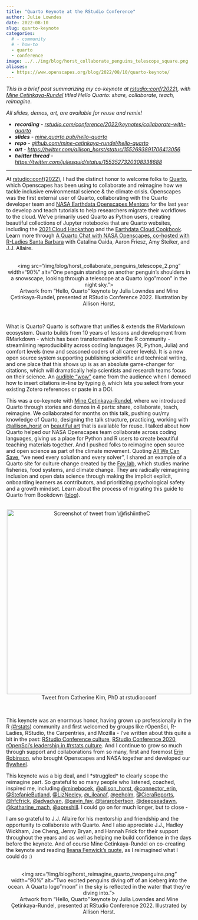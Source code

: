 ```yaml
---
title: "Quarto Keynote at the RStudio Conference"
author: Julie Lowndes
date: 2022-08-10
slug: quarto-keynote
categories:
  # - community
  # - how-to
  - quarto
  - conference
image: ../../img/blog/horst_collaborate_penguins_telescope_square.png
aliases: 
  - https://www.openscapes.org/blog/2022/08/10/quarto-keynote/
---
```


*This is a brief post summarizing my co-keynote at [rstudio::conf(2022)](https://www.rstudio.com/conference/), with [Mine Cetinkaya-Rundel](https://twitter.com/minebocek) titled Hello Quarto: share, collaborate, teach, reimagine.*

*All slides, demos, art, are available for reuse and remix!*

- ***recording*** *- [rstudio.com/conference/2022/keynotes/collaborate-with-quarto](https://www.rstudio.com/conference/2022/keynotes/collaborate-with-quarto/)*
-   ***slides*** - *[mine.quarto.pub/hello-quarto](https://mine.quarto.pub/hello-quarto)*
-   ***repo*** - *[github.com/mine-cetinkaya-rundel/hello-quarto](https://github.com/mine-cetinkaya-rundel/hello-quarto)*
-   ***art*** - *<https://twitter.com/allison_horst/status/1552693891706413056>*
-   ***twitter thread*** - *<https://twitter.com/juliesquid/status/1553527320308338688>*

----

At [rstudio::conf(2022)](https://www.rstudio.com/conference/), I had the distinct honor to welcome folks to [Quarto](https://quarto.org), which Openscapes has been using to collaborate and reimagine how we tackle inclusive environmental science & the climate crisis. Openscapes was the first external user of Quarto, collaborating with the Quarto developer team and [NASA Earthdata Openscapes Mentors](https://nasa-openscapes.github.io) for the last year to develop and teach tutorials to help researchers migrate their workflows to the cloud. We've primarily used Quarto as Python users, creating beautiful collections of Jupyter notebooks that are Quarto websites, including the [2021 Cloud Hackathon](https://nasa-openscapes.github.io/2021-Cloud-Hackathon/) and the [Earthdata Cloud Cookbook](https://nasa-openscapes.github.io/earthdata-cloud-cookbook/). Learn more through [A Quarto Chat with NASA Openscapes, co-hosted with R-Ladies Santa Barbara](https://www.openscapes.org/blog/2022/06/22/hello-quarto/) with Catalina Oaida, Aaron Friesz, Amy Steiker, and J.J. Allaire.

<br> <center> <a><img src="/img/blog/horst_collaborate_penguins_telescope_2.png" width="90%" alt="One penguin standing on another penguin's shoulders in a snowscape, looking through a telescope at a Quarto logo "moon" in the night sky."></a> <figcaption> Artwork from "Hello, Quarto" keynote by Julia Lowndes and Mine Çetinkaya-Rundel, presented at RStudio Conference 2022. Illustration by Allison Horst.</figcaption> </center> <br>

What is Quarto? Quarto is software that unifies & extends the RMarkdown ecosystem. Quarto builds from 10 years of lessons and development from RMarkdown - which has been transformative for the R community - streamlining reproducibility across coding languages (R, Python, Julia) and comfort levels (new and seasoned coders of all career levels). It is a new open source system supporting publishing scientific and technical writing, and one place that this shows up is as an absolute game-changer for citations, which will dramatically help scientists and research teams focus on their science. An [audible "wow"](https://twitter.com/hadleywickham/status/1553382131816095746) came from the audience when I demoed how to insert citations in-line by typing `@`, which lets you select from your existing Zotero references or paste in a DOI. 

This was a co-keynote with [Mine Cetinkaya-Rundel](https://twitter.com/minebocek), where we introduced Quarto through stories and demos in 4 parts: share, collaborate, teach, reimagine. We collaborated for months on this talk, pushing our/my knowledge of Quarto, designing the talk structure, practicing, working with [@allison_horst](https://twitter.com/allison_horst) on [beautiful art](https://github.com/allisonhorst/stats-illustrations) that is available for reuse. I talked about how Quarto helped our NASA Openscapes team collaborate across coding languages, giving us a place for Python and R users to create beautiful teaching materials together. And I pushed folks to reimagine open source and open science as part of the climate movement. Quoting [All We Can Save](https://www.allwecansave.earth/), "we need every solution and every solver", I shared an example of a Quarto site for culture change created by the [Fay lab](https://thefaylab.github.io/lab-manual/), which studies marine fisheries, food systems, and climate change. They are radically reimagining inclusion and open data science through making the implicit explicit, onboarding learners as contributors, and prioritizing psychological safety and a growth mindset. Learn about the process of migrating this guide to Quarto from Bookdown ([blog](https://www.openscapes.org/blog/2022/07/21/quarto-migrate/)).

<br> <center> <a href="https://twitter.com/fishiintheC/status/1552663639370469376"><img src="/img/blog/tweet-fishiintheC-rstudioconf.png" width="500px" alt="Screenshot of tweet from \@fishiintheC"></a> <figcaption>Tweet from Catherine Kim, PhD at rstudio::conf</figcaption></center> <br>

This keynote was an enormous honor, having grown up professionally in the R [(#rstats](https://twitter.com/hashtag/rstats?src=hashtag_click)) community and first welcomed by groups like rOpenSci, R-Ladies, RStudio, the Carpentries, and Mozilla - I've written about this quite a bit in the past: [RStudio Conference culture](https://www.openscapes.org/blog/2019/02/19/rstudioconf/), [RStudio Conference 2020](https://www.openscapes.org/blog/2020/02/04/rstudioconf-2020/), [rOpenSci's leadership in #rstats culture](https://www.openscapes.org/blog/2020/02/21/ropensci-leadership/). And I continue to grow so much through support and collaborations from so many, first and foremost [Erin Robinson](https://twitter.com/connector_erin), who brought Openscapes and NASA together and developed our [flywheel](https://openscapes.org/approach). 

This keynote was a big deal, and I \*struggled\* to clearly scope the reimagine part. So grateful to so many people who listened, coached, inspired me, including [@minebocek](https://twitter.com/minebocek), [@allison_horst](https://twitter.com/allison_horst), [@connector_erin](https://twitter.com/connector_erin), [@StefanieButland](https://twitter.com/StefanieButland), [@LizNeeley](https://twitter.com/LizNeeley), [@_ileanaf](https://twitter.com/_ileanaf), [@eeholm](https://twitter.com/eeholm), [@CieraReports](https://twitter.com/CieraReports), [@hfcfrick](https://twitter.com/hfcfrick), [@adyadyan](https://twitter.com/adyadyan), [@gavin_fay](https://twitter.com/gavin_fay), [@tararobertson](https://twitter.com/tararobertson), [@deepseadawn](https://twitter.com/deepseadawn), [@katharine_mach](https://twitter.com/katharine_mach), [@apreshill](https://twitter.com/apreshill). I could go on for much longer, but to close - 

I am so grateful to J.J. Allaire for his mentorship and friendship and the opportunity to collaborate with Quarto. And I also appreciate J.J., Hadley Wickham, Joe Cheng, Jenny Bryan, and Hannah Frick for their support throughout the years and as well as helping me build confidence in the days before the keynote. And of course Mine Cetinkaya-Rundel on co-creating the keynote and reading [Ileana Fenwick's quote](https://mine.quarto.pub/hello-quarto/#/quote-ileana-fenwick), as I reimagined what I could do :) 

<br> <center> <a><img src="/img/blog/horst_reimagine_quarto_twopenguins.png" width="90%" alt="Two excited penguins diving off of an iceberg into the ocean. A Quarto logo "moon" in the sky is reflected in the water that they're diving into."></a> <figcaption>Artwork from "Hello, Quarto" keynote by Julia Lowndes and Mine Çetinkaya-Rundel, presented at RStudio Conference 2022. Illustrated by Allison Horst.</figcaption> </center> <br>

<br>

<!---
## Addition

I have received a lot of lovely feedback from this talk, which reemphasizes how awesome the open community is. Here is one note in particular:

> I enjoyed your talk at R studio: conf last week. If the goal was to get me interested in making the switch from Rmarkdown to Quarto you succeeded, but your urge for us to contribute to the open science community left an even bigger impact. ... I've always wanted to apply myself to working on environmental issues, but I've never known how to make that leap coming from a pure stats background. I feel like it is a critical time to get involved and was hoping you had some insights or suggestions. I'd love to get involved with Openscapes if any opportunities arise.

And my reply: This is amazing, and we want to help empower folks to contribute from wherever they can! We'll focus more on this coming up, but here are the first ideas, in line with slowing down to speed up: First: Listening to understand where people are, and then

--->   
